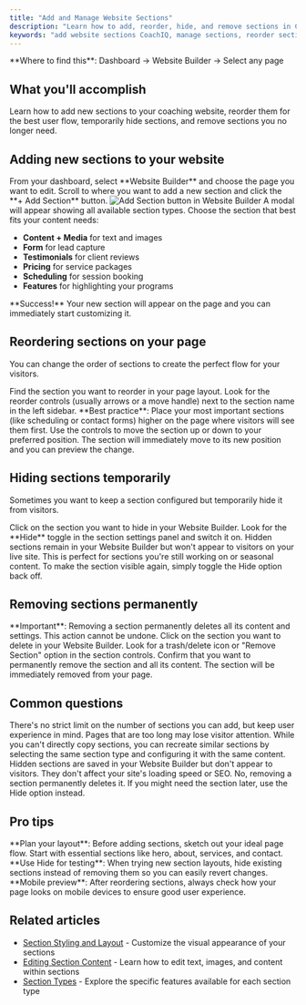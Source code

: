 ```yaml
---
title: "Add and Manage Website Sections"
description: "Learn how to add, reorder, hide, and remove sections in CoachIQ's Website Builder. Complete guide for managing your coaching website layout."
keywords: "add website sections CoachIQ, manage sections, reorder sections, website builder sections, CoachIQ section management"
---
```


<Info>
**Where to find this**: Dashboard → Website Builder → Select any page
</Info>

## What you'll accomplish

Learn how to add new sections to your coaching website, reorder them for the best user flow, temporarily hide sections, and remove sections you no longer need.

## Adding new sections to your website

<Steps>
<Step title="Navigate to Website Builder">
From your dashboard, select **Website Builder** and choose the page you want to edit.
</Step>

<Step title="Click 'Add Section'">
Scroll to where you want to add a new section and click the **+ Add Section** button.

<Frame>
<img src="/images/add-section-button.png" alt="Add Section button in Website Builder" />
</Frame>
</Step>

<Step title="Select your section type">
A modal will appear showing all available section types. Choose the section that best fits your content needs:

- **Content + Media** for text and images
- **Form** for lead capture
- **Testimonials** for client reviews  
- **Pricing** for service packages
- **Scheduling** for session booking
- **Features** for highlighting your programs

<Check>
**Success!** Your new section will appear on the page and you can immediately start customizing it.
</Check>
</Step>
</Steps>

## Reordering sections on your page

You can change the order of sections to create the perfect flow for your visitors.

<Steps>
<Step title="Locate the section to move">
Find the section you want to reorder in your page layout.
</Step>

<Step title="Use the section controls">
Look for the reorder controls (usually arrows or a move handle) next to the section name in the left sidebar.

<Tip>
**Best practice**: Place your most important sections (like scheduling or contact forms) higher on the page where visitors will see them first.
</Tip>
</Step>

<Step title="Move to desired position">
Use the controls to move the section up or down to your preferred position.

<Check>
The section will immediately move to its new position and you can preview the change.
</Check>
</Step>
</Steps>

## Hiding sections temporarily

Sometimes you want to keep a section configured but temporarily hide it from visitors.

<Steps>
<Step title="Select the section">
Click on the section you want to hide in your Website Builder.
</Step>

<Step title="Toggle the Hide option">
Look for the **Hide** toggle in the section settings panel and switch it on.

<Note>
Hidden sections remain in your Website Builder but won't appear to visitors on your live site. This is perfect for sections you're still working on or seasonal content.
</Note>
</Step>

<Step title="Unhide when ready">
To make the section visible again, simply toggle the Hide option back off.
</Step>
</Steps>

## Removing sections permanently

<Warning>
**Important**: Removing a section permanently deletes all its content and settings. This action cannot be undone.
</Warning>

<Steps>
<Step title="Select the section to remove">
Click on the section you want to delete in your Website Builder.
</Step>

<Step title="Find the delete option">
Look for a trash/delete icon or "Remove Section" option in the section controls.
</Step>

<Step title="Confirm deletion">
Confirm that you want to permanently remove the section and all its content.

<Check>
The section will be immediately removed from your page.
</Check>
</Step>
</Steps>

## Common questions

<AccordionGroup>
<Accordion title="How many sections can I add to a page?">
There's no strict limit on the number of sections you can add, but keep user experience in mind. Pages that are too long may lose visitor attention.
</Accordion>

<Accordion title="Can I copy sections between pages?">
While you can't directly copy sections, you can recreate similar sections by selecting the same section type and configuring it with the same content.
</Accordion>

<Accordion title="What happens to hidden sections?">
Hidden sections are saved in your Website Builder but don't appear to visitors. They don't affect your site's loading speed or SEO.
</Accordion>

<Accordion title="Can I undo removing a section?">
No, removing a section permanently deletes it. If you might need the section later, use the Hide option instead.
</Accordion>
</AccordionGroup>

## Pro tips

<Tip>
**Plan your layout**: Before adding sections, sketch out your ideal page flow. Start with essential sections like hero, about, services, and contact.
</Tip>

<Tip>
**Use Hide for testing**: When trying new section layouts, hide existing sections instead of removing them so you can easily revert changes.
</Tip>

<Tip>
**Mobile preview**: After reordering sections, always check how your page looks on mobile devices to ensure good user experience.
</Tip>

## Related articles

- [Section Styling and Layout](/website/sections/backgrounds-styling) - Customize the visual appearance of your sections
- [Editing Section Content](/website/sections/content-editing) - Learn how to edit text, images, and content within sections
- [Section Types](/website/section-types) - Explore the specific features available for each section type

